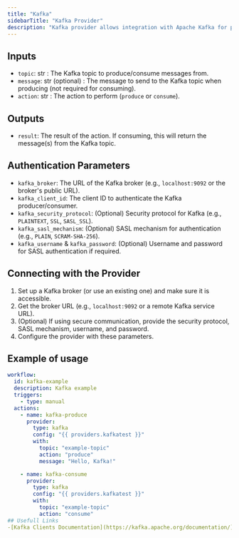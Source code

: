 ```yaml
---
title: "Kafka"
sidebarTitle: "Kafka Provider"
description: "Kafka provider allows integration with Apache Kafka for producing and consuming messages."
---
```


## Inputs

- `topic`: str : The Kafka topic to produce/consume messages from.
- `message`: str (optional) : The message to send to the Kafka topic when producing (not required for consuming).
- `action`: str : The action to perform (`produce` or `consume`).

## Outputs

- `result`: The result of the action. If consuming, this will return the message(s) from the Kafka topic.

## Authentication Parameters

- `kafka_broker`: The URL of the Kafka broker (e.g., `localhost:9092` or the broker's public URL).
- `kafka_client_id`: The client ID to authenticate the Kafka producer/consumer.
- `kafka_security_protocol`: (Optional) Security protocol for Kafka (e.g., `PLAINTEXT`, `SSL`, `SASL_SSL`).
- `kafka_sasl_mechanism`: (Optional) SASL mechanism for authentication (e.g., `PLAIN`, `SCRAM-SHA-256`).
- `kafka_username` & `kafka_password`: (Optional) Username and password for SASL authentication if required.

## Connecting with the Provider

1. Set up a Kafka broker (or use an existing one) and make sure it is accessible.
2. Get the broker URL (e.g., `localhost:9092` or a remote Kafka service URL).
3. (Optional) If using secure communication, provide the security protocol, SASL mechanism, username, and password.
4. Configure the provider with these parameters.

## Example of usage

```yaml
workflow:
  id: kafka-example
  description: Kafka example
  triggers:
    - type: manual
  actions:
    - name: kafka-produce
      provider:
        type: kafka
        config: "{{ providers.kafkatest }}"
        with:
          topic: "example-topic"
          action: "produce"
          message: "Hello, Kafka!"

    - name: kafka-consume
      provider:
        type: kafka
        config: "{{ providers.kafkatest }}"
        with:
          topic: "example-topic"
          action: "consume"
## Usefull Links
-[Kafka Clients Documentation](https://kafka.apache.org/documentation/)